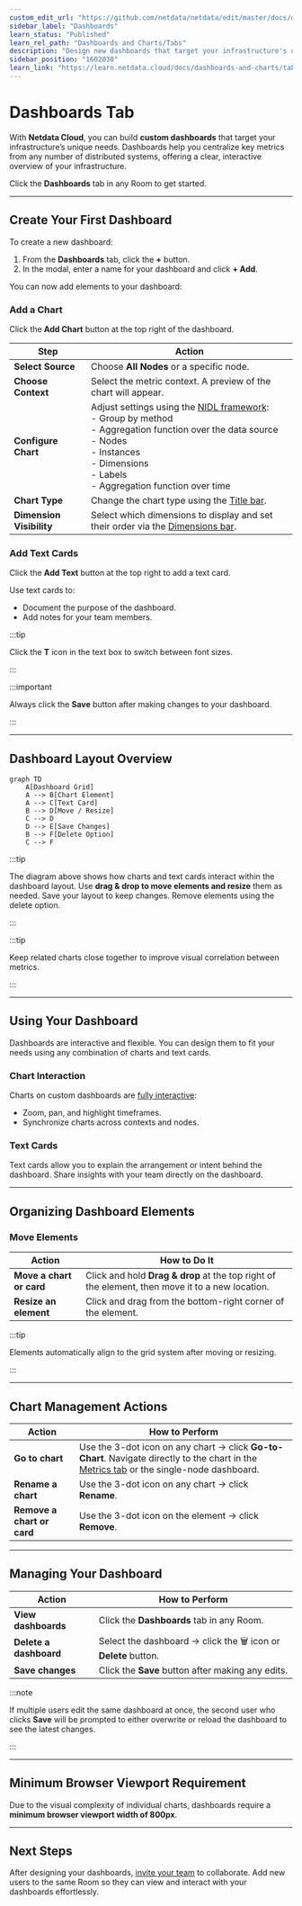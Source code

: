 ```yaml
---
custom_edit_url: "https://github.com/netdata/netdata/edit/master/docs/dashboards-and-charts/dashboards-tab.md"
sidebar_label: "Dashboards"
learn_status: "Published"
learn_rel_path: "Dashboards and Charts/Tabs"
description: "Design new dashboards that target your infrastructure's unique needs and share them with your team fortargeted visual anomaly detection or incident response."
sidebar_position: "1602030"
learn_link: "https://learn.netdata.cloud/docs/dashboards-and-charts/tabs/dashboards"
---
```


# Dashboards Tab

With **Netdata Cloud**, you can build **custom dashboards** that target your infrastructure’s unique needs. Dashboards help you centralize key metrics from any number of distributed systems, offering a clear, interactive overview of your infrastructure.

Click the **Dashboards** tab in any Room to get started.

---

## Create Your First Dashboard

To create a new dashboard:

1. From the **Dashboards** tab, click the **+** button.
2. In the modal, enter a name for your dashboard and click **+ Add**.

You can now add elements to your dashboard:

### Add a Chart

Click the **Add Chart** button at the top right of the dashboard.

| Step                     | Action                                                                                                                                                                                                                                                                                       |
|--------------------------|----------------------------------------------------------------------------------------------------------------------------------------------------------------------------------------------------------------------------------------------------------------------------------------------|
| **Select Source**        | Choose **All Nodes** or a specific node.                                                                                                                                                                                                                                                     |
| **Choose Context**       | Select the metric context. A preview of the chart will appear.                                                                                                                                                                                                                               |
| **Configure Chart**      | Adjust settings using the [NIDL framework](/docs/dashboards-and-charts/charts#nidl-framework):  <br/>- Group by method  <br/>- Aggregation function over the data source  <br/>- Nodes  <br/>- Instances  <br/>- Dimensions  <br/>- Labels  <br/>- Aggregation function over time |
| **Chart Type**           | Change the chart type using the [Title bar](/docs/dashboards-and-charts/charts#title-bar).                                                                                                                                                                                        |
| **Dimension Visibility** | Select which dimensions to display and set their order via the [Dimensions bar](/docs/dashboards-and-charts/charts#dimensions-bar).                                                                                                                                               |

### Add Text Cards

Click the **Add Text** button at the top right to add a text card.

Use text cards to:

- Document the purpose of the dashboard.
- Add notes for your team members.

:::tip

Click the **T** icon in the text box to switch between font sizes.

:::

:::important

Always click the **Save** button after making changes to your dashboard.

:::

---

## Dashboard Layout Overview

```mermaid
graph TD
    A[Dashboard Grid]
    A --> B[Chart Element]
    A --> C[Text Card]
    B --> D[Move / Resize]
    C --> D
    D --> E[Save Changes]
    B --> F[Delete Option]
    C --> F
```

:::tip

The diagram above shows how charts and text cards interact within the dashboard layout. Use **drag & drop to move elements and resize** them as needed. Save your layout to keep changes. Remove elements using the delete option.

:::

:::tip

Keep related charts close together to improve visual correlation between metrics.

:::

---

## Using Your Dashboard

Dashboards are interactive and flexible. You can design them to fit your needs using any combination of charts and text cards.

### Chart Interaction

Charts on custom dashboards are [fully interactive](/docs/dashboards-and-charts/charts):

- Zoom, pan, and highlight timeframes.
- Synchronize charts across contexts and nodes.

### Text Cards

Text cards allow you to explain the arrangement or intent behind the dashboard. Share insights with your team directly on the dashboard.

---

## Organizing Dashboard Elements

### Move Elements

| Action                   | How to Do It                                                                                    |
|--------------------------|-------------------------------------------------------------------------------------------------|
| **Move a chart or card** | Click and hold **Drag & drop** at the top right of the element, then move it to a new location. |
| **Resize an element**    | Click and drag from the bottom-right corner of the element.                                     |

:::tip

Elements automatically align to the grid system after moving or resizing.

:::

---

## Chart Management Actions

| Action                     | How to Perform                                                                                                                                                                                              |
|----------------------------|-------------------------------------------------------------------------------------------------------------------------------------------------------------------------------------------------------------|
| **Go to chart**            | Use the 3-dot icon on any chart → click **Go-to-Chart**. Navigate directly to the chart in the [Metrics tab](/docs/dashboards-and-charts/tabs/metrics) or the single-node dashboard. |
| **Rename a chart**         | Use the 3-dot icon on any chart → click **Rename**.                                                                                                                                                         |
| **Remove a chart or card** | Use the 3-dot icon on the element → click **Remove**.                                                                                                                                                       |

---

## Managing Your Dashboard

| Action                 | How to Perform                                                  |
|------------------------|-----------------------------------------------------------------|
| **View dashboards**    | Click the **Dashboards** tab in any Room.                       |
| **Delete a dashboard** | Select the dashboard → click the 🗑️ icon or **Delete** button. |
| **Save changes**       | Click the **Save** button after making any edits.               |

:::note

If multiple users edit the same dashboard at once, the second user who clicks **Save** will be prompted to either overwrite or reload the dashboard to see the latest changes.

:::

---

## Minimum Browser Viewport Requirement

Due to the visual complexity of individual charts, dashboards require a **minimum browser viewport width of 800px**.

---

## Next Steps

After designing your dashboards, [invite your team](/docs/netdata-cloud/spaces-and-rooms#team-collaboration) to collaborate. Add new users to the same Room so they can view and interact with your dashboards effortlessly.
